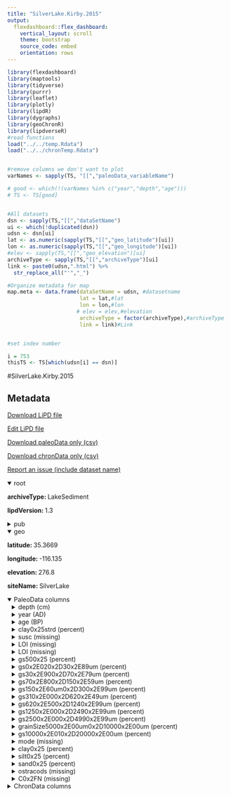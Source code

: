 ```yaml
---
title: "SilverLake.Kirby.2015"
output: 
  flexdashboard::flex_dashboard:
    vertical_layout: scroll
    theme: bootstrap
    source_code: embed
    orientation: rows
---
```


```r
library(flexdashboard)
library(maptools)
library(tidyverse)
library(purrr)
library(leaflet)
library(plotly)
library(lipdR)
library(dygraphs)
library(geoChronR)
library(lipdverseR)
#read functions
load("../../temp.Rdata")
load("../../chronTemp.Rdata")


#remove columns we don't want to plot
varNames <- sapply(TS, "[[","paleoData_variableName")

# good <- which(!(varNames %in% c("year","depth","age")))
# TS <- TS[good]


#All datasets
dsn <- sapply(TS,"[[","dataSetName")
ui <- which(!duplicated(dsn))
udsn <- dsn[ui]
lat <- as.numeric(sapply(TS,"[[","geo_latitude")[ui])
lon <- as.numeric(sapply(TS,"[[","geo_longitude")[ui])
#elev <- sapply(TS,"[[","geo_elevation")[ui]
archiveType <- sapply(TS,"[[","archiveType")[ui]
link <- paste0(udsn,".html") %>% 
  str_replace_all("'","_")

#Organize metadata for map
map.meta <- data.frame(dataSetName = udsn, #datasetname
                       lat = lat,#lat
                       lon = lon,#lon
                      # elev = elev,#elevation
                       archiveType = factor(archiveType),#archiveType
                       link = link)#Link


#set index number

i = 753
thisTS <- TS[which(udsn[i] == dsn)]
```
#SilverLake.Kirby.2015

Metadata {.sidebar}
-------------------------------------
[Download LiPD file](SilverLake.Kirby.2015.lpd)
            

[Edit LiPD file](http://lipd.net/playground?source=http://lipdverse.org/globalHolocene/0_25_5/SilverLake.Kirby.2015.lpd)
            

[Download paleoData only (csv)](SilverLake.Kirby.2015.csv)
            

[Download chronData only (csv)](SilverLake.Kirby.2015-chron.csv)
            

[Report an issue (include dataset name)](https://github.com/nickmckay/LiPDverse/issues)

<details open style="margin-left: 0px">
<summary>root</summary>
<p style="margin-left: 0px"><strong>archiveType: </strong>LakeSediment
<p style="margin-left: 0px"><strong>lipdVersion: </strong>1.3
</details>
<details>
<summary>pub</summary>
<details style="margin-left: 10px">
<summary>pub1</summary>
<p style="margin-left: 10px"><strong>author: </strong>list(list(name = "Kirby, Matthew E."), list(name = "Knell, Edward J."), list(name = "Anderson, William T."), list(name = "Lachniet, Matthew S."), list(name = "Palermo, Jennifer"), list(name = "Eeg, Holly"), list(name = "Lucero, Ricardo"), list(name = "Murrieta, Rosa"), list(name = "Arevalo, Andrea"), list(name = "Silveira, Emily"), list(name = "Hiner, Christine A."))
<p style="margin-left: 10px"><strong>citeKey: </strong>kirby2015evidenceforinsolationandp
<p style="margin-left: 10px"><strong>journal: </strong>Quaternary Research
<p style="margin-left: 10px"><strong>volume: </strong>84
<p style="margin-left: 10px"><strong>pages: </strong>174-186
<p style="margin-left: 10px"><strong>title: </strong>Evidence for insolation and Pacific forcing of late glacial through Holocene climate in the Central Mojave Desert (Silver Lake, CA)
</details>
<details style="margin-left: 10px">
<summary>pub2</summary>
<p style="margin-left: 10px"><strong>author: </strong>list(list(name = NA))
</details>
</details>
<details open style="margin-left: 0px">
<summary>geo</summary>
<p style="margin-left: 0px"><strong>latitude: </strong>35.3669
<p style="margin-left: 0px"><strong>longitude: </strong>-116.135
<p style="margin-left: 0px"><strong>elevation: </strong>276.8
<p style="margin-left: 0px"><strong>siteName: </strong>SilverLake
</details>
<details open>
<summary>PaleoData columns</summary>
<details style="margin-left: 10px">
<summary>depth (cm)</summary>
<p style="margin-left: 10px"><strong>TSid: </strong>GH60d9d80e
<p style="margin-left: 10px"><strong>variableName: </strong>depth
<p style="margin-left: 10px"><strong>units: </strong>cm
<p style="margin-left: 10px"><strong>useInGlobalTemperatureAnalysis: </strong>FALSE
</details>
<details style="margin-left: 10px">
<summary>year (AD)</summary>
<p style="margin-left: 10px"><strong>TSid: </strong>WEBe990c2f9
<p style="margin-left: 10px"><strong>variableName: </strong>year
<p style="margin-left: 10px"><strong>units: </strong>AD
<p style="margin-left: 10px"><strong>description: </strong>Year AD
</details>
<details style="margin-left: 10px">
<summary>age (BP)</summary>
<p style="margin-left: 10px"><strong>TSid: </strong>WEBd49459d4
<p style="margin-left: 10px"><strong>variableName: </strong>age
<p style="margin-left: 10px"><strong>units: </strong>BP
<p style="margin-left: 10px"><strong>description: </strong>Years before present (1950) BP
</details>
<details style="margin-left: 10px">
<summary>clay0x25strd (percent)</summary>
<p style="margin-left: 10px"><strong>TSid: </strong>GH5c7c9e12
<p style="margin-left: 10px"><strong>variableName: </strong>clay0x25strd
<p style="margin-left: 10px"><strong>units: </strong>percent
<p style="margin-left: 10px"><strong>useInGlobalTemperatureAnalysis: </strong>FALSE
<details>
<summary>interpretation</summary>
<details style="margin-left: 20px">
<summary>1</summary>
<p style="margin-left: 20px"><strong>direction: </strong>positive
<p style="margin-left: 20px"><strong>interpDirection: </strong>positive
<p style="margin-left: 20px"><strong>scope: </strong>climate
<p style="margin-left: 20px"><strong>seasonality: </strong>1 2 3 4 5 6 7 8 9 10 11 12
<p style="margin-left: 20px"><strong>variable: </strong>M
</details>
</details>
</details>
<details style="margin-left: 10px">
<summary>susc (missing)</summary>
<p style="margin-left: 10px"><strong>TSid: </strong>GH6b2cecb6
<p style="margin-left: 10px"><strong>variableName: </strong>susc
<p style="margin-left: 10px"><strong>units: </strong>missing
<p style="margin-left: 10px"><strong>useInGlobalTemperatureAnalysis: </strong>FALSE
</details>
<details style="margin-left: 10px">
<summary>LOI (missing)</summary>
<p style="margin-left: 10px"><strong>TSid: </strong>LPD7156de28
<p style="margin-left: 10px"><strong>variableName: </strong>LOI
<p style="margin-left: 10px"><strong>units: </strong>missing
<p style="margin-left: 10px"><strong>useInGlobalTemperatureAnalysis: </strong>FALSE
</details>
<details style="margin-left: 10px">
<summary>LOI (missing)</summary>
<p style="margin-left: 10px"><strong>TSid: </strong>GH4776cdb6
<p style="margin-left: 10px"><strong>variableName: </strong>LOI
<p style="margin-left: 10px"><strong>units: </strong>missing
<p style="margin-left: 10px"><strong>useInGlobalTemperatureAnalysis: </strong>FALSE
</details>
<details style="margin-left: 10px">
<summary>gs500x25 (percent)</summary>
<p style="margin-left: 10px"><strong>TSid: </strong>LPD9fb6bf7e
<p style="margin-left: 10px"><strong>variableName: </strong>gs500x25
<p style="margin-left: 10px"><strong>units: </strong>percent
<p style="margin-left: 10px"><strong>useInGlobalTemperatureAnalysis: </strong>FALSE
</details>
<details style="margin-left: 10px">
<summary>gs0x2E020x2D30x2E89um (percent)</summary>
<p style="margin-left: 10px"><strong>TSid: </strong>LPDa562774b
<p style="margin-left: 10px"><strong>variableName: </strong>gs0x2E020x2D30x2E89um
<p style="margin-left: 10px"><strong>units: </strong>percent
<p style="margin-left: 10px"><strong>useInGlobalTemperatureAnalysis: </strong>FALSE
</details>
<details style="margin-left: 10px">
<summary>gs30x2E900x2D70x2E79um (percent)</summary>
<p style="margin-left: 10px"><strong>TSid: </strong>LPD51cbe474
<p style="margin-left: 10px"><strong>variableName: </strong>gs30x2E900x2D70x2E79um
<p style="margin-left: 10px"><strong>units: </strong>percent
<p style="margin-left: 10px"><strong>useInGlobalTemperatureAnalysis: </strong>FALSE
</details>
<details style="margin-left: 10px">
<summary>gs70x2E800x2D150x2E59um (percent)</summary>
<p style="margin-left: 10px"><strong>TSid: </strong>LPD3ef4bfe7
<p style="margin-left: 10px"><strong>variableName: </strong>gs70x2E800x2D150x2E59um
<p style="margin-left: 10px"><strong>units: </strong>percent
<p style="margin-left: 10px"><strong>useInGlobalTemperatureAnalysis: </strong>FALSE
</details>
<details style="margin-left: 10px">
<summary>gs150x2E60um0x2D300x2E99um (percent)</summary>
<p style="margin-left: 10px"><strong>TSid: </strong>GHa775a207
<p style="margin-left: 10px"><strong>variableName: </strong>gs150x2E60um0x2D300x2E99um
<p style="margin-left: 10px"><strong>units: </strong>percent
<p style="margin-left: 10px"><strong>useInGlobalTemperatureAnalysis: </strong>FALSE
</details>
<details style="margin-left: 10px">
<summary>gs310x2E000x2D620x2E49um (percent)</summary>
<p style="margin-left: 10px"><strong>TSid: </strong>GH77aefe9e
<p style="margin-left: 10px"><strong>variableName: </strong>gs310x2E000x2D620x2E49um
<p style="margin-left: 10px"><strong>units: </strong>percent
<p style="margin-left: 10px"><strong>useInGlobalTemperatureAnalysis: </strong>FALSE
</details>
<details style="margin-left: 10px">
<summary>gs620x2E500x2D1240x2E99um (percent)</summary>
<p style="margin-left: 10px"><strong>TSid: </strong>GH992857f7
<p style="margin-left: 10px"><strong>variableName: </strong>gs620x2E500x2D1240x2E99um
<p style="margin-left: 10px"><strong>units: </strong>percent
<p style="margin-left: 10px"><strong>useInGlobalTemperatureAnalysis: </strong>FALSE
</details>
<details style="margin-left: 10px">
<summary>gs1250x2E000x2D2490x2E99um (percent)</summary>
<p style="margin-left: 10px"><strong>TSid: </strong>GH1507b371
<p style="margin-left: 10px"><strong>variableName: </strong>gs1250x2E000x2D2490x2E99um
<p style="margin-left: 10px"><strong>units: </strong>percent
<p style="margin-left: 10px"><strong>useInGlobalTemperatureAnalysis: </strong>FALSE
</details>
<details style="margin-left: 10px">
<summary>gs2500x2E000x2D4990x2E99um (percent)</summary>
<p style="margin-left: 10px"><strong>TSid: </strong>GH0ee64c87
<p style="margin-left: 10px"><strong>variableName: </strong>gs2500x2E000x2D4990x2E99um
<p style="margin-left: 10px"><strong>units: </strong>percent
<p style="margin-left: 10px"><strong>useInGlobalTemperatureAnalysis: </strong>FALSE
</details>
<details style="margin-left: 10px">
<summary>grainSize5000x2E00um0x2D10000x2E00um (percent)</summary>
<p style="margin-left: 10px"><strong>TSid: </strong>GHa1df1de0
<p style="margin-left: 10px"><strong>variableName: </strong>grainSize5000x2E00um0x2D10000x2E00um
<p style="margin-left: 10px"><strong>units: </strong>percent
<p style="margin-left: 10px"><strong>useInGlobalTemperatureAnalysis: </strong>FALSE
</details>
<details style="margin-left: 10px">
<summary>gs10000x2E010x2D20000x2E00um (percent)</summary>
<p style="margin-left: 10px"><strong>TSid: </strong>GH8a6ab794
<p style="margin-left: 10px"><strong>variableName: </strong>gs10000x2E010x2D20000x2E00um
<p style="margin-left: 10px"><strong>units: </strong>percent
<p style="margin-left: 10px"><strong>useInGlobalTemperatureAnalysis: </strong>FALSE
</details>
<details style="margin-left: 10px">
<summary>mode (missing)</summary>
<p style="margin-left: 10px"><strong>TSid: </strong>GHd79d4677
<p style="margin-left: 10px"><strong>variableName: </strong>mode
<p style="margin-left: 10px"><strong>units: </strong>missing
<p style="margin-left: 10px"><strong>useInGlobalTemperatureAnalysis: </strong>FALSE
</details>
<details style="margin-left: 10px">
<summary>clay0x25 (percent)</summary>
<p style="margin-left: 10px"><strong>TSid: </strong>GH1b070f8e
<p style="margin-left: 10px"><strong>variableName: </strong>clay0x25
<p style="margin-left: 10px"><strong>units: </strong>percent
<p style="margin-left: 10px"><strong>useInGlobalTemperatureAnalysis: </strong>FALSE
</details>
<details style="margin-left: 10px">
<summary>silt0x25 (percent)</summary>
<p style="margin-left: 10px"><strong>TSid: </strong>GH6e4ee697
<p style="margin-left: 10px"><strong>variableName: </strong>silt0x25
<p style="margin-left: 10px"><strong>units: </strong>percent
<p style="margin-left: 10px"><strong>useInGlobalTemperatureAnalysis: </strong>FALSE
</details>
<details style="margin-left: 10px">
<summary>sand0x25 (percent)</summary>
<p style="margin-left: 10px"><strong>TSid: </strong>GHe30d3495
<p style="margin-left: 10px"><strong>variableName: </strong>sand0x25
<p style="margin-left: 10px"><strong>units: </strong>percent
<p style="margin-left: 10px"><strong>useInGlobalTemperatureAnalysis: </strong>FALSE
</details>
<details style="margin-left: 10px">
<summary>ostracods (missing)</summary>
<p style="margin-left: 10px"><strong>TSid: </strong>GH7be027b8
<p style="margin-left: 10px"><strong>variableName: </strong>ostracods
<p style="margin-left: 10px"><strong>units: </strong>missing
<p style="margin-left: 10px"><strong>useInGlobalTemperatureAnalysis: </strong>FALSE
</details>
<details style="margin-left: 10px">
<summary>C0x2FN (missing)</summary>
<p style="margin-left: 10px"><strong>TSid: </strong>GHb2a90bf2
<p style="margin-left: 10px"><strong>variableName: </strong>C0x2FN
<p style="margin-left: 10px"><strong>units: </strong>missing
<p style="margin-left: 10px"><strong>useInGlobalTemperatureAnalysis: </strong>FALSE
</details>
<details>
<summary>ChronData columns</summary>
<details style="margin-left: 10px">
<summary>age (yr BP)</summary>
<p style="margin-left: 10px"><strong>TSid: </strong>LPDaa786707
<p style="margin-left: 10px"><strong>variableName: </strong>age
<p style="margin-left: 10px"><strong>units: </strong>yr BP
</details>
<details style="margin-left: 10px">
<summary>x_LABAndID_ (unitless)</summary>
<p style="margin-left: 10px"><strong>TSid: </strong>LPD32931661
<p style="margin-left: 10px"><strong>variableName: </strong>x_LABAndID_
<p style="margin-left: 10px"><strong>units: </strong>unitless
</details>
<details style="margin-left: 10px">
<summary>UpperDepth_cm_ (cm)</summary>
<p style="margin-left: 10px"><strong>TSid: </strong>LPDa7f3eab6
<p style="margin-left: 10px"><strong>variableName: </strong>UpperDepth_cm_
<p style="margin-left: 10px"><strong>units: </strong>cm
</details>
<details style="margin-left: 10px">
<summary>LowerDepth_cm_ (cm)</summary>
<p style="margin-left: 10px"><strong>TSid: </strong>LPD81e7ab49
<p style="margin-left: 10px"><strong>variableName: </strong>LowerDepth_cm_
<p style="margin-left: 10px"><strong>units: </strong>cm
</details>
<details style="margin-left: 10px">
<summary>MaterialDated (unitless)</summary>
<p style="margin-left: 10px"><strong>TSid: </strong>LPD6c1fc0ed
<p style="margin-left: 10px"><strong>variableName: </strong>MaterialDated
<p style="margin-left: 10px"><strong>units: </strong>unitless
</details>
<details style="margin-left: 10px">
<summary>x13C_12C_permil_ (permil)</summary>
<p style="margin-left: 10px"><strong>TSid: </strong>LPDae761fd0
<p style="margin-left: 10px"><strong>variableName: </strong>x13C_12C_permil_
<p style="margin-left: 10px"><strong>units: </strong>permil
</details>
<details style="margin-left: 10px">
<summary>error (yr)</summary>
<p style="margin-left: 10px"><strong>TSid: </strong>LPD1079b4bb
<p style="margin-left: 10px"><strong>variableName: </strong>error
<p style="margin-left: 10px"><strong>units: </strong>yr
</details>
<details style="margin-left: 10px">
<summary>x2SigmaCalibrationLower (unitless)</summary>
<p style="margin-left: 10px"><strong>TSid: </strong>LPD8ec8baf1
<p style="margin-left: 10px"><strong>variableName: </strong>x2SigmaCalibrationLower
<p style="margin-left: 10px"><strong>units: </strong>unitless
</details>
<details style="margin-left: 10px">
<summary>x2SigmaCalibrationUpper (unitless)</summary>
<p style="margin-left: 10px"><strong>TSid: </strong>LPDd72fd146
<p style="margin-left: 10px"><strong>variableName: </strong>x2SigmaCalibrationUpper
<p style="margin-left: 10px"><strong>units: </strong>unitless
</details>
<details style="margin-left: 10px">
<summary>Rel_AreaUnderProb_Distribution (unitless)</summary>
<p style="margin-left: 10px"><strong>TSid: </strong>LPD9e7bf79e
<p style="margin-left: 10px"><strong>variableName: </strong>Rel_AreaUnderProb_Distribution
<p style="margin-left: 10px"><strong>units: </strong>unitless
</details>
<details style="margin-left: 10px">
<summary>x_meanCalYr_ka_BP (yr)</summary>
<p style="margin-left: 10px"><strong>TSid: </strong>LPDd239c465
<p style="margin-left: 10px"><strong>variableName: </strong>x_meanCalYr_ka_BP
<p style="margin-left: 10px"><strong>units: </strong>yr
</details>

Row {.tabset .tabset-fade}
-----------------------------------------------------------------------

### Sitemap

```r
  map.meta.split <- split(map.meta, map.meta$archiveType)


factpal <- colorFactor("Paired",map.meta$archiveType)
buff <- 15
l <- leaflet() %>% 
  addTiles() %>% 
  fitBounds(map.meta$lon[i]-buff,map.meta$lat[i]-buff,map.meta$lon[i]+buff,map.meta$lat[i]+buff)
  

  
  
names(map.meta.split) %>%
  purrr::walk( function(df) {
    l <<- l %>%
      addMarkers(data=map.meta.split[[df]],
                 lng=~lon, lat=~lat,
                 label=~as.character(archiveType),
                 popup=~paste(str_c('Dataset: <a href="',link,'">',dataSetName,'</a>'),
                                 # str_c("Elevation: ",elev),
                                  str_c("Archive Type: ",archiveType),
                                  sep = "<br>"),
                 group = df,
                 clusterOptions = markerClusterOptions(removeOutsideVisibleBounds = F),
                 labelOptions = labelOptions(noHide = F,
                                             direction = 'auto'))
  })

l %>%
  addLayersControl(position = "bottomleft",
    overlayGroups = names(map.meta.split),
    options = layersControlOptions(collapsed = FALSE,
                                   opacity = 0.8)
  )
```

### Search the LiPDverse (Beta! doesn't work well yet)
```r
#Add google search bar
htmltools::includeHTML("../../googleSearchChunk.html")
```


Row {.tabset .tabset-fade}
-----------------------------------------------------------------------

### clay0x25strd (percent)
```r
plotCol(thisTS,ind = 22)
```

### susc (missing)
```r
plotCol(thisTS,ind = 4)
```

### LOI (missing)
```r
plotCol(thisTS,ind = 5)
```

### LOI (missing)
```r
plotCol(thisTS,ind = 6)
```

### gs500x25 (percent)
```r
plotCol(thisTS,ind = 7)
```

### gs0x2E020x2D30x2E89um (percent)
```r
plotCol(thisTS,ind = 8)
```

### gs30x2E900x2D70x2E79um (percent)
```r
plotCol(thisTS,ind = 9)
```

### gs70x2E800x2D150x2E59um (percent)
```r
plotCol(thisTS,ind = 10)
```

### gs150x2E60um0x2D300x2E99um (percent)
```r
plotCol(thisTS,ind = 11)
```

### gs310x2E000x2D620x2E49um (percent)
```r
plotCol(thisTS,ind = 12)
```

### gs620x2E500x2D1240x2E99um (percent)
```r
plotCol(thisTS,ind = 13)
```

### gs1250x2E000x2D2490x2E99um (percent)
```r
plotCol(thisTS,ind = 14)
```

### gs2500x2E000x2D4990x2E99um (percent)
```r
plotCol(thisTS,ind = 15)
```

### grainSize5000x2E00um0x2D10000x2E00um (percent)
```r
plotCol(thisTS,ind = 16)
```

### gs10000x2E010x2D20000x2E00um (percent)
```r
plotCol(thisTS,ind = 17)
```

### mode (missing)
```r
plotCol(thisTS,ind = 18)
```

### clay0x25 (percent)
```r
plotCol(thisTS,ind = 19)
```

### silt0x25 (percent)
```r
plotCol(thisTS,ind = 20)
```

### sand0x25 (percent)
```r
plotCol(thisTS,ind = 21)
```

### ostracods (missing)
```r
plotCol(thisTS,ind = 23)
```

### C0x2FN (missing)
```r
plotCol(thisTS,ind = 24)
```

Row {.tabset .tabset-fade}
-----------------------------------------------------------------------

### age (yr BP)
```r
plotCol(chronTS,ind = 6)
```

### x_LABAndID_ (unitless)
```r
plotCol(chronTS,ind = 1)
```

### UpperDepth_cm_ (cm)
```r
plotCol(chronTS,ind = 2)
```

### LowerDepth_cm_ (cm)
```r
plotCol(chronTS,ind = 3)
```

### MaterialDated (unitless)
```r
plotCol(chronTS,ind = 4)
```

### x13C_12C_permil_ (permil)
```r
plotCol(chronTS,ind = 5)
```

### error (yr)
```r
plotCol(chronTS,ind = 7)
```

### x2SigmaCalibrationLower (unitless)
```r
plotCol(chronTS,ind = 8)
```

### x2SigmaCalibrationUpper (unitless)
```r
plotCol(chronTS,ind = 9)
```

### Rel_AreaUnderProb_Distribution (unitless)
```r
plotCol(chronTS,ind = 10)
```

### x_meanCalYr_ka_BP (yr)
```r
plotCol(chronTS,ind = 11)
```
